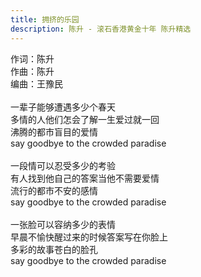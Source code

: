 ```yaml
---
title: 拥挤的乐园
description: 陈升 - 滚石香港黄金十年 陈升精选
---
```


作词：陈升<br />作曲：陈升<br />编曲：王豫民<br /><br />一辈子能够遭遇多少个春天<br />多情的人他们怎会了解一生爱过就一回<br />沸腾的都市盲目的爱情<br />say goodbye to the crowded paradise<br /><br />一段情可以忍受多少的考验<br />有人找到他自己的答案当他不需要爱情<br />流行的都市不安的感情<br />say goodbye to the crowded paradise<br /><br />一张脸可以容纳多少的表情<br />早晨不愉快醒过来的时候答案写在你脸上<br />多彩的故事苍白的脸孔<br />say goodbye to the crowded paradise